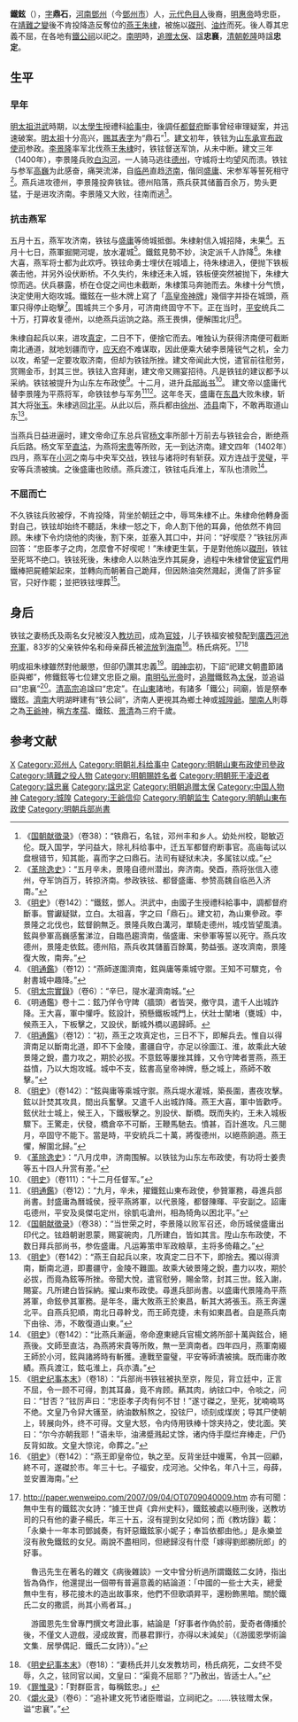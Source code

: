 {{明清人物信息框
| 姓名 = 鐵鉉
| 原名 =
| 圖片名稱= 济南大明湖公园铁公祠铁铉铜像.JPG
| 圖片大小 = 190px
| 圖片說明 = 济南大明湖公园[[铁公祠|铁公祠]]铜像
| 最高職務 = [[兵部尚书|兵部尚书]]
| 國家 = [[明朝|大明]]
| 爵位 =
| 籍貫 =[[河南|河南]]
| 族裔 = 漢化[[色目人|色目人]]
| 字號 = 鼎石
| 諡號 = 忠襄、忠定
| 出生日期 = [[元朝|元]][[至正|至正]]二十六年(1366年)
| 出生地點 = [[河南|河南]][[鄧州|鄧州]]
| 逝世日期 = 明[[建文|建文]]四年(1402年)十月十七日<ref>《[[国朝献徵录|国朝献徵录]]》（卷38）：“时年三十七，十月十七日也。”</ref>
| 逝世地點 = [[南京城|京师]]
| 墓葬 =
| 配偶 =杨氏
| 親屬 =兩子兩女
| 出身 = [[太學|太學]]
| 經歷 =
| 著作 =
}}
'''鐵鉉'''（{{bd|1366年||1402年|catIdx=T}}），[[表字|字]]'''鼎石'''，[[河南|河南]][[鄧州|鄧州]]（今[[鄧州市|鄧州市]]）人，[[元代|元代]][[色目人|色目人]]後裔，[[明惠帝|明惠帝]]時忠臣，在[[靖難之變|靖難之變]]後不肯投降造反奪位的[[明成祖|燕王朱棣]]，被施以[[凌遲|磔刑]]、[[油炸_(刑罰)|油炸]]而死。後人尊其忠義不屈，在各地有[[大明湖#铁公祠|鐵公祠]]以祀之。[[南明|南明]]時，[[追赠|追赠]][[太保|太保]]、諡'''忠襄'''，[[清朝|清朝]][[乾隆|乾隆]]時諡'''忠定'''。

== 生平 ==
=== 早年 ===
[[明太祖|明太祖]][[洪武|洪武]]時期，以[[太學生|太學生]]授禮科[[給事中|給事中]]，後調任[[五軍都督府|都督府]]斷事曾经审理疑案，并迅速破案。[[明太祖|明太祖]]十分高兴，[[赐名|赐其表字]]为“鼎石”<ref>《[[国朝献徵录|国朝献徵录]]》（卷38）：“铁鼎石，名铉，邓州丰和乡人。幼处州校，聪敏迈伦。既入国学，学问益大，除礼科给事中，迁五军都督府断事官。高庙每试以盘根错节，知其能，喜而字之曰鼎石。法司有疑狱未决，多属铉以成。”</ref>。[[建文|建文]]初年，铁铉为[[山东承宣布政使司|山东承宣布政使司]]参政。[[李景隆|李景隆]]率军北伐燕王[[朱棣|朱棣]]时，铁铉督送军饷，从未中断。建文三年（1400年），李景隆兵败[[白沟河|白沟河]]，一人骑马逃往[[德州_(隋朝)|德州]]，守城将士均望风而溃。铁铉与参军[[高巍_(明朝)|高巍]]为此感奋，痛哭流涕，自[[临邑|临邑]]直趋[[济南|济南]]，偕同[[盛庸|盛庸]]、宋参军等誓死相守<ref>《[[革除逸史|革除逸史]]》：“五月辛未，景隆自德州潜出，奔济南。癸酉，燕将张信入德州，夺军饷百万，转掠济南。参政铁铉、都督盛庸、参赞高魏自临邑入济南。”</ref>。燕兵进攻德州，李景隆投奔铁铉。德州陷落，燕兵获其储蓄百余万，势头更猛，于是进攻济南。李景隆又大败，往南而逃<ref>《[[明史|明史]]》（卷142）：“鐵鉉，鄧人。洪武中，由國子生授禮科給事中，調都督府斷事。嘗讞疑獄，立白。太祖喜，字之曰「鼎石」。建文初，為山東參政。李景隆之北伐也，鉉督餉無乏。景隆兵敗白溝河，單騎走德州，城戍皆望風潰。鉉與參軍高巍感奮涕泣，自臨邑趨濟南，偕盛庸、宋參軍等誓以死守。燕兵攻德州，景隆走依鉉。德州陷，燕兵收其儲蓄百餘萬，勢益張。遂攻濟南，景隆復大敗，南奔。”</ref>。

=== 抗击燕军 ===
五月十五，燕军攻济南，铁铉与[[盛庸|盛庸]]等倚城抵御。朱棣射信入城招降，未果<ref>《[[明通鑑|明通鑑]]》（卷12）：“燕師遂圍濟南，鉉與庸等乘城守禦。王知不可驟克，令射書城中趣降。”</ref>。五月十七日，燕軍掘開河堤，放水灌城<ref>《[[明太宗實錄|明太宗實錄]]》（卷6）：“辛巳，隄水灌濟南城。”</ref>。鐵鉉見勢不妙，決定派千人詐降<ref>《明通鑑》卷十二：鉉乃佯令守陴（牆頭）者皆哭，撤守具，遣千人出城詐降。王大喜，軍中懽呼。鉉設計，預懸鐵板城門上，伏壯士闉堵（甕城）中，候燕王入，下板擊之，又設伏，斷城外橋以遏歸師。</ref>。朱棣大喜，燕军将士都为此欢呼。铁铉命勇士埋伏在城墙上，待朱棣进入，便抛下铁板袭击他，并另外设伏断桥。不久失约，朱棣还未入城，铁板便突然被抛下，朱棣大惊而逃。伏兵暴露，桥在仓促之间也未截断，朱棣策马奔驰而去。朱棣十分气愤，決定使用大砲攻城。鐵鉉在一些木牌上寫了「[[朱元璋|高皇帝]][[神主牌|神牌]]」幾個字并掛在城頭，燕軍只得停止砲擊<ref>《[[明通鑑|明通鑑]]》（卷12）：“初，燕王之攻真定也，三日不下，即解兵去。惟自以得濟南足以斷南北道，即不下金陵，畫疆自守，亦足以徐圖江、淮，故乘此大破景隆之銳，盡力攻之，期於必拔。不意鉉等屢挫其鋒，又令守陴者詈燕，燕王益憤，乃以大炮攻城。城中不支，鉉書高皇帝神牌，懸之城上，燕師不敢擊。”</ref>。围城共三个多月，可济南终固守不下。正在当时，[[平安_(明朝)|平安]]统兵二十万，打算收复德州，以绝燕兵运饷之路。燕王畏惧，便解围北归<ref>《[[明史|明史]]》（卷142）：“鉉與庸等乘城守禦。燕兵堤水灌城，築長圍，晝夜攻擊。鉉以計焚其攻具，間出兵奮擊。又遣千人出城詐降。燕王大喜，軍中皆歡呼。鉉伏壯士城上，候王入，下鐵板擊之。別設伏、斷橋。既而失約，王未入城板驟下。王驚走，伏發，橋倉卒不可斷，王鞭馬馳去。憤甚，百計進攻。凡三閱月，卒固守不能下。當是時，平安統兵二十萬，將復德州，以絕燕餉道。燕王懼，解圍北歸。”</ref>。

朱棣自起兵以来，进攻[[真定|真定]]，二日不下，便捨它而去。唯独认为获得济南便可截断南北通道，就地划疆而守，[[应天府|应天府]]不难谋取，因此便乘大破李景隆锐气之机，全力以攻，希望一定要攻取济南，但却为铁铉所挫。建文帝闻此大悦，遣官前往慰劳，赏赐金币，封其三世。铁铉入宫拜谢，建文帝又赐宴招待。凡是铁铉的建议都予以采纳。铁铉被提升为山东左布政使<ref>《[[革除逸史|革除逸史]]》：“八月戊申，济南围解。以铁铉为山东左布政使，有功将士姜贵等五十四人升赏有差。”</ref>。十二月，进升[[兵部尚书|兵部尚书]]<ref>《[[明史|明史]]》（卷111）：“十二月任督军。”</ref>。
建文帝以盛庸代替李景隆为平燕将军，命铁铉参与军务<ref>《[[明通鑑|明通鑑]]》（卷12）：“九月，辛未，擢鐵鉉山東布政使，參贊軍務，尋進兵部尚書。封盛庸為曆城侯，授平燕將軍，以代景隆，都督陳暉、平安副之。詔庸屯德州，平安及吳傑屯定州，徐凱屯滄州，相為犄角以困北平。”</ref><ref>《[[国朝献徵录|国朝献徵录]]》（卷38）：“当世荣之时，李景隆以败军召还，命历城侯盛庸出印代之。铉趋朝谢恩蒙，赐宴碗肉，几所建白，皆如其言。陞山东布政使，不数日拜兵部尚书，参佐盛庸。凡运筹策申军政粮草，主将多倚藉之。”</ref>。这年冬天，盛庸在[[东昌府|东昌]]大败朱棣，斩其大将[[张玉|张玉]]。朱棣逃回[[北平|北平]]。从此以后，燕兵都由[[徐州|徐州]]、[[沛县|沛县]]南下，不敢再取道山东<ref>《[[明史|明史]]》（卷142）：“燕王自起兵以來，攻真定二日不下，即捨去。獨以得濟南，斷南北道，即畫疆守，金陵不難圖。故乘大破景隆之銳，盡力以攻，期於必拔，而竟為鉉等所挫。帝聞大悅，遣官慰勞，賜金幣，封其三世。鉉入謝，賜宴。凡所建白皆採納。擢山東布政使。尋進兵部尚書。以盛庸代景隆為平燕將軍，命鉉參其軍務。是年冬，庸大敗燕王於東昌，斬其大將張玉。燕王奔還北平。自燕兵犯順，南北日尋幹戈，而王師克捷，未有如東昌者。自是燕兵南下由徐、沛，不敢復道山東。”</ref>。

当燕兵日益进逼时，建文帝命辽东总兵官[[杨文|杨文]]率所部十万前去与铁铉会合，断绝燕兵后路。杨文军至[[直沽|直沽]]，为燕将[[宋贵|宋贵]]等所败，无一到达济南。建文四年（1402年）四月，燕军在[[小河|小河]]之南与中央军交战，铁铉与诸将时有斩获。双方连战于[[灵璧|灵璧]]，平安等兵溃被擒。之後盛庸也败绩。燕兵渡江，铁铉屯兵淮上，军队也溃败<ref>《[[明史|明史]]》（卷142）：“比燕兵漸逼，帝命遼東總兵官楊文將所部十萬與鉉合，絕燕後。文師至直沽，為燕將宋貴等所敗，無一至濟南者。四年四月，燕軍南綴王師於小河，鉉與諸將時有斬獲。連戰至靈璧，平安等師潰被擒。既而庸亦敗績。燕兵渡江，鉉屯淮上，兵亦潰。”</ref>。

=== 不屈而亡 ===
不久铁铉兵败被俘，不肯投降，背坐於朝廷之中，辱骂朱棣不止。朱棣命他轉身面對自己，铁铉却始终不聽話，朱棣一怒之下，命人割下他的耳鼻，他依然不肯回顾。朱棣下令灼烧他的肉後，割下來，並塞入其口中，并问：“好喫麼？”铁铉厉声回答：“忠臣孝子之肉，怎麼會不好喫呢！”朱棣更生氣，于是對他施以[[凌遲|磔刑]]，铁铉至死骂不绝口。铁铉死後，朱棣命人以熱油烹炸其屍身，過程中朱棣曾使[[宦官|宦官]]們用鐵棒把屍體架起來，並轉向而朝著自己跪拜，但因熱油突然濺起，燙傷了許多宦官，只好作罷；並把铁铉埋葬<ref>《[[明史纪事本末|明史纪事本末]]》（卷18）：“兵部尚书铁铉被执至京，陛见，背立廷中，正言不屈，令一顾不可得，割其耳鼻，竟不肯顾。爇其肉，纳铉口中，令啖之，问曰：“甘否？”铉厉声曰：“忠臣孝子肉有何不甘！”遂寸磔之，至死，犹喃喃骂不绝。文皇乃令舁大镬至，纳油数斛熬之，投铉尸，顷刻成煤炭；导其尸使朝上，转展向外，终不可得。文皇大怒，令内侍用铁棒十馀夹持之，使北面。笑曰：“尔今亦朝我耶！”语未毕，油沸蹙溅起丈馀，诸内侍手糜烂弃棒走，尸仍反背如故。文皇大惊诧，命葬之。”</ref>。

== 身后 ==
铁铉之妻杨氏及兩名女兒被沒入[[教坊司|教坊司]]，成為[[官妓|官妓]]，儿子铁福安被發配到[[廣西|廣西]][[河池|河池]][[充軍|充軍]]，83岁的父亲铁仲名和母亲薛氏被[[流放|流放]]到[[海南|海南]]<ref>《[[明史|明史]]》（卷142）：“燕王即皇帝位，執之至。反背坐廷中嫚罵，令其一回顧，終不可，遂磔於市。年三十七。子福安，戍河池。父仲名，年八十三，母薛，並安置海南。”</ref>。杨氏病死。<ref>http://paper.wenweipo.com/2007/09/04/OT0709040009.htm 亦有可聞：無中生有的鐵鉉次女詩：“據王世貞《弇州史料》，鐵鉉被處以極刑後，送教坊司的只有他的妻子楊氏，年三十五，沒有提到女兒如何；而《教坊錄》載：「永樂十一年本司鄧誠奏，有奸惡鐵鉉家小妮子；奉旨依都由他。」是永樂並沒有赦免鐵鉉的女兒。兩說不盡相同，但總歸沒有什麼「嫁得劉郎勝阮郎」的好事。

　魯迅先生在著名的雜文《病後雜談》一文中曾分析過所謂鐵鉉二女詩，指出皆為偽作，他還提出一個帶有普遍意義的結論道：「中國的一些士大夫，總愛無中生有，移花接木的造出故事來，他們不但歌頌昇平，還粉飾黑暗。關於鐵氏二女的撒謊，尚其小焉者耳。」

　游國恩先生曾專門撰文考證此事，結論是「好事者作偽於前，愛奇者傳播於後，不僅文人遊戲，浸成故實，而暴君罪行，亦得以末減矣」（《游國恩學術論文集．居學偶記．鐵氏二女詩》）。”</ref><ref>《[[明史纪事本末|明史纪事本末]]》（卷18）：“妻杨氏并儿女发教坊司，杨氏病死，二女终不受辱，久之，铉同官以闻，文皇曰：“渠竟不屈耶？”乃赦出，皆适士人。”</ref>

明成祖朱棣雖然對他嚴懲，但卻仍讚其忠義<ref>《[[罪惟录|罪惟录]]》：「對群臣言，每稱鉉忠。」</ref>。[[明神宗|明神宗]]初，下詔“祀建文朝盡節諸臣與鄉”，修鐵鉉等七位建文忠臣之廟。[[南明|南明]][[弘光帝|弘光帝]]时，[[追贈|追贈]]鐵鉉為[[太保|太保]]，並追谥曰“忠襄”<ref>《[[爝火录|爝火录]]》（卷6）：“追补建文死节诸臣赠谥，立祠祀之。……铁铉赠太保，谥“忠襄”。”</ref>。[[清高宗|清高宗]]追諡曰“忠定”。在[[山東|山東]]諸地，有諸多「鐵公」祠廟，皆是祭奉鐵鉉。[[濟南|濟南]]大明湖畔建有“铁公祠”，济南人更視其為鄉土神或[[城隍爺|城隍爺]]。[[閩南人|閩南人]]則尊之為[[王爺神|王爺神]]，稱[[方孝孺|方孝孺]]、鐵鉉、[[景清|景清]]為三府千歲。

== 参考文献 ==
{{Reflist|2}}

{{並稱|方鐵景三府千歲|[[方孝孺|方孝孺]] - [[鐵鉉|鐵鉉]] - [[景清|景清]]}}

{{Authority control}}
{{DEFAULTSORT:T}}
[[Category:鐵姓|X]]
[[Category:邓州人|Category:邓州人]]
[[Category:明朝礼科给事中|Category:明朝礼科给事中]]
[[Category:明朝山東布政使司參政|Category:明朝山東布政使司參政]]
[[Category:靖難之役人物|Category:靖難之役人物]]
[[Category:明朝賜姓名者|Category:明朝賜姓名者]]
[[Category:明朝死于凌迟者|Category:明朝死于凌迟者]]
[[Category:諡忠襄|Category:諡忠襄]]
[[Category:諡忠定|Category:諡忠定]]
[[Category:明朝追赠太保|Category:明朝追赠太保]]
[[Category:中国人物神|Category:中国人物神]]
[[Category:城隍|Category:城隍]]
[[Category:王爺信仰|Category:王爺信仰]]
[[Category:明朝监生|Category:明朝监生]]
[[Category:明朝山東布政使|Category:明朝山東布政使]]
[[Category:明朝兵部尚書|Category:明朝兵部尚書]]
